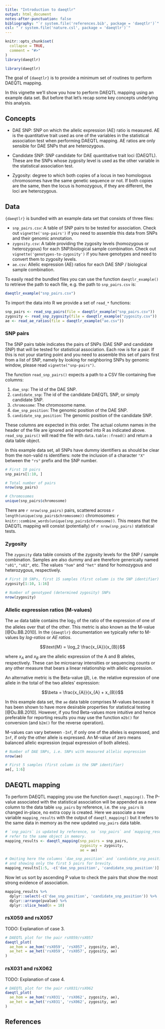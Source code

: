 ```yaml
---
title: "Introduction to daeqtlr"
output: html_document
notes-after-punctuation: false
bibliography: "`r system.file('references.bib', package = 'daeqtlr')`"
csl: "`r system.file('nature.csl', package = 'daeqtlr')`"
---
```


```r
knitr::opts_chunk$set(
  collapse = TRUE,
  comment = "#>"
)
library(daeqtlr)
```

```r
library(daeqtlr)
```

The goal of `{daeqtlr}` is to provide a minimum set of routines to perform
DAEQTL mapping.

In this vignette we'll show you how to perform DAEQTL mapping using an example
data set. But before that let's recap some key concepts underlying this
analysis.

## Concepts

- DAE SNP: SNP on which the allelic expression (AE) ratio is measured. AE is the
quantitative trait used as one of the variables in the statistical association
test when performing DAEQTL mapping. AE ratios are only sensible for DAE SNPs
that are heterozygous.

- Candidate SNP: SNP candidate for DAE quantitative trait loci (DAEQTL). These
are the SNPs whose zygosity level is used as the other variable in the
statistical association test.

- Zygosity: degree to which both copies of a locus in two homologous chromosomes
have the same genetic sequence or not. If both copies are the same, then the
locus is homozygous, if they are different, the loci are heterozygous.

## Data

`{daeqtlr}` is bundled with an example data set that consists of three files:

- `snp_pairs.csv`: A table of SNP pairs to be tested for association. Check out
`vignette('snp-pairs')` if you need to assemble this data from SNPs and their
genomic annotation.
- `zygosity.csv`: A table providing the zygosity levels (homozygous or
heterozygous) for each SNP/biological sample combination. Check out
`vignette('genotypes-to-zygosity')` if you have genotypes and need to convert
them to zygosity levels.
- `ae.csv`: Allelic expression (AE) ratios for each DAE SNP / biological sample
combination.

To easily read the bundled files you can use the function `daeqtlr_example()` to
retrieve the path to each file, e.g. the path to `snp_pairs.csv` is:

```r
daeqtlr_example("snp_pairs.csv")
```

To import the data into R we provide a set of `read_*` functions:

```r
snp_pairs <- read_snp_pairs(file = daeqtlr_example("snp_pairs.csv"))
zygosity <- read_snp_zygosity(file = daeqtlr_example("zygosity.csv"))
ae <- read_ae_ratios(file = daeqtlr_example("ae.csv"))
```

### SNP pairs

The SNP pairs table indicates the pairs of SNPs (DAE SNP and candidate SNP) that
will be tested for statistical association. Each row is for a pair. If this is
not your starting point and you need to assemble this set of pairs first from
a list of SNP, namely by looking for neighboring SNPs by genomic window, please
read `vignette("snp-pairs")`.

The function `read_snp_pairs()` expects a path to a CSV file containing five
columns:

1. `dae_snp`: The id of the DAE SNP.
2. `candidate_snp`: The id of the candidate DAEQTL SNP, or simply candidate SNP.
3. `chromosome`: The chromosome name.
4. `dae_snp_position`: The genomic position of the DAE SNP.
5. `candidate_snp_position`: The genomic position of the candidate SNP.

These columns are expected in this order. The actual column names in the header
of the file are ignored and imported into R as indicated above.
`read_snp_pairs()` will read the file with `data.table::fread()` and return a
data table object.

In this example data set, all SNPs have dummy identifiers as should be clear
from the non-valid rs identifiers: note the inclusion of a character `"X"`
between the `"rs"` prefix and the SNP number.

```r
# First 10 pairs
snp_pairs[1:10, ]

# Total number of pairs
nrow(snp_pairs)

# Chromosomes
unique(snp_pairs$chromosome)
```

There are `r nrow(snp_pairs)` pairs, scattered across
`r length(unique(snp_pairs$chromosome))` chromosomes:
`r knitr::combine_words(unique(snp_pairs$chromosome))`.
This means that the DAEQTL mapping will consist (potentially) of
`r nrow(snp_pairs)` statistical tests.


### Zygosity

The `zygosity` data table consists of the zygosity levels for the SNP / sample
combination. Samples are also dummy and are therefore generically named `"s01"`,
`"s02"`, etc. The values `"hom"` and `"het"` stand for homozygous and
heterozygous, respectively.

```r
# First 10 SNPs, first 15 samples (first column is the SNP identifier)
zygosity[1:10, 1:16]

# Number of genotyped (determined zygosity) SNPs
nrow(zygosity)
```

### Allelic expression ratios (M-values)

The `ae` data table contains the $\log_2$ of the ratio of the expression of one
of the alleles over that of the other. This metric is also known as the M-value
[@Du.BB.2010]. In the `{daeqtlr}` documentation we typically refer to M-values
by *log-ratios* or *AE ratios*.

$$\text{M} = \log_2 \frac{x_{A}}{x_{B}}$$

where $x_{A}$ and $x_{B}$ are the allelic expression of the A and B alleles,
respectively. These can be microarray intensities or sequencing counts or any
other measure that bears a linear relationship with allelic expression.

An alternative metric is the Beta-value $(\beta)$, i.e. the relative expression
of one allele in the total of the two alleles' expression:

$$\beta = \frac{x_{A}}{x_{A} + x_{B}}$$

In this example data set, the `ae` data table comprises M-values because it has
been shown to have more desirable properties for statistical testing
[@Du.BB.2010]. However, if you find Beta-values more intuitive and hence
preferable for reporting results you may use the function `m2b()` for conversion
(and `b2m()` for the reverse operation).

M-values can vary between `-Inf`, if only one of the alleles is expressed, and
`Inf`, if only the other allele is expressed. An M-value of zero means balanced
allelic expression (equal expression of both alleles).

```r
# Number of DAE SNPs, i.e. SNPs with measured allelic expression
nrow(ae)

# First 5 samples (first column is the SNP identifier)
ae[, 1:6]
```

## DAEQTL mapping

To perform DAEQTL mapping you use the function `daeqtl_mapping()`. The P-value
associated with the statistical association will be appended as a new column
to the data table `snp_pairs` by reference, i.e. the `snp_pairs` is changed
in-place, no extra copy is created. Here we associate a new variable
`mapping_results` with the output of `daeqtl_mapping()` but it refers to the
same data in memory as the new updated `snp_pairs` data table.

```r
# `snp_pairs` is updated by reference, so `snp_pairs` and `mapping_results`
# refer to the same object in memory.
mapping_results <- daeqtl_mapping(snp_pairs = snp_pairs,
                                  zygosity = zygosity,
                                  ae = ae)

# Omiting here the columns `dae_snp_position` and `candidate_snp_position`
# and showing only the first 5 pairs for brevity.
mapping_results[1:5, -c('dae_snp_position', 'candidate_snp_position')]
```

Now let us sort by ascending P value to check the pairs that show the most
strong evidence of association.

```r
mapping_results %>%
  dplyr::select(-c('dae_snp_position', 'candidate_snp_position')) %>%
  dplyr::arrange(pvalue) %>%
  dplyr::slice_head(n = 10)
```

### rsX059 and rsX057

TODO: Explanation of case 3.

```r
# DAEQTL plot for the pair rsX059/rsX057
daeqtl_plot(
  ae_hom = ae_hom('rsX059', 'rsX057', zygosity, ae),
  ae_het = ae_het('rsX059', 'rsX057', zygosity, ae)
)
```

### rsX031 and rsX062

TODO: Explanation of case 4.

```r
# DAEQTL plot for the pair rsX031/rsX062
daeqtl_plot(
  ae_hom = ae_hom('rsX031', 'rsX062', zygosity, ae),
  ae_het = ae_het('rsX031', 'rsX062', zygosity, ae)
)
```

## References

<!-- References will be automatically included here -->
